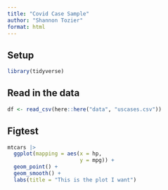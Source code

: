 ```yaml
---
title: "Covid Case Sample"
author: "Shannon Tozier"
format: html
---
```


## Setup

```r
library(tidyverse)
```

## Read in the data

```r
df <- read_csv(here::here("data", "uscases.csv"))
```

## Figtest

```r
mtcars |> 
  ggplot(mapping = aes(x = hp, 
                       y = mpg)) + 
  geom_point() + 
  geom_smooth() + 
  labs(title = "This is the plot I want")
```
